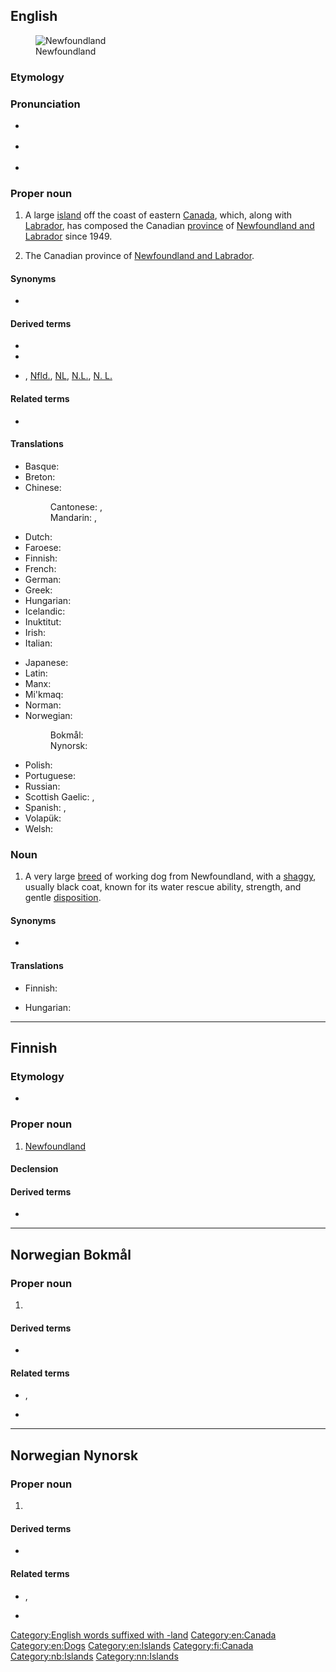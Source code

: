 ==English==
{{wikipedia}}
[[File:Newfoundland_map.png|thumb|Newfoundland]]

===Etymology===
{{PIE root|en|ters}}
{{calque|en|pt|Terra Nova||New Land}}

===Pronunciation===
* {{a|UK}} {{IPA|/ˈnjuːˌfaʊnd.lənd/|/ˈnjuː.fənd.lənd/|/ˈnjuː.fənd.lænd/|lang=en}}
* {{a|US}} {{IPA|/ˈn(j)uˌfaʊnd.lənd/|/ˈn(j)u.fənd.lənd/|/ˈn(j)u.fəndˌlænd/|/ˈn(j)uˌfaʊnd.lænd/|lang=en}}
* {{a|Canada}} {{IPA|/ˈnu.fənˌlænd/|/ˈnu.fəndˌlænd/|lang=en}}
{{rfp|Newfoundland pronunciation?|lang=en}}

===Proper noun===
{{en-proper noun}}

# A large [[island]] off the coast of eastern [[Canada]], which, along with [[Labrador]], has composed the Canadian [[province]] of [[Newfoundland and Labrador]] since 1949.
# {{lb|en|informal}} The Canadian province of [[Newfoundland and Labrador]].

====Synonyms====
* {{l|en|the Rock}}

====Derived terms====
* {{l|en|Newfoundlander}}
* {{l|en|Newfoundland speed bump}}
* {{sense|province}} {{l|en|Nfld}}, [[Nfld.]], [[NL]], [[N.L.]], [[N. L.]] {{qualifier|abbreviation}}

====Related terms====
* {{l|en|Newfie}}

====Translations====
{{trans-top|Island off the coast of Eastern Canada}}
* Basque: {{t|eu|Ternua}}
* Breton: {{t|br|Douar-Nevez|m}}
* Chinese:
*: Cantonese: {{t|yue|紐芬蘭|sc=Hani}}, {{t|yue|纽芬兰|tr=nau5 fan1 laan4|sc=Hani}}
*: Mandarin: {{t+|cmn|紐芬蘭|sc=Hani}}, {{t+|cmn|纽芬兰|tr=Niǔfēnlán|sc=Hani}}
* Dutch: {{t|nl|Newfoundland}}
* Faroese: {{t|fo|Nýfundland|n}}
* Finnish: {{t+|fi|Newfoundland}}
* French: {{t+|fr|Terre-Neuve|f}}
* German: {{t+|de|Neufundland|n}}
* Greek: {{t|el|Νέα Γη|f}}
* Hungarian: {{t+|hu|Újfundland}}
* Icelandic: {{t|is|Nýfundnaland|n}}
* Inuktitut: {{t|iu|ᓂᐅᐸᐅᓛᓐ|sc=Cans}}
* Irish: {{t|ga|Talamh an Éisc}}
* Italian: {{t|it|Terranova|f}}
{{trans-mid}}
* Japanese: {{t|ja|ニューファンドランド|tr=Nyūfandorando}}
* Latin: {{t|la|Terra Nova|f}}
* Manx: {{t|gv|Thalloo yn Eeast|m}}
* Mi'kmaq: {{t|mic|Taqamkuk}}
* Norman: {{t|nrf|Tèrre-Neuve|f}}
* Norwegian:
*: Bokmål: {{t|nb|Newfoundland}}
*: Nynorsk: {{t|nn|Newfoundland}}
* Polish: {{t+|pl|Nowa Fundlandia|f}}
* Portuguese: {{t+|pt|Terra Nova|f}}
* Russian: {{t+|ru|Ньюфа́ундленд|m}}
* Scottish Gaelic: {{t|gd|Talamh an Èisg|f}}, {{t|gd|Eilean a' Trosg|m}}
* Spanish: {{t|es|Terranova|f}}, {{t|es|Tierra Nueva|f}}
* Volapük: {{t+|vo|Nula-Faunlän}}
* Welsh: {{t|cy|y [[Tir Newydd]]|m}}
{{trans-bottom}}

===Noun===
{{en-noun}}

# A very large [[breed]] of working dog from Newfoundland, with a [[shaggy]], usually black coat, known for its water rescue ability, strength, and gentle [[disposition]].

====Synonyms====
* {{l|en|Newf}}

====Translations====
{{trans-top|dog}}
* Finnish: {{t|fi|newfoundlandinkoira}}
{{trans-mid}}
* Hungarian: {{t|hu|újfundlandi}}
{{trans-bottom}}

[[Category:English words suffixed with -land]]
[[Category:en:Canada]]
[[Category:en:Dogs]]
[[Category:en:Islands]]

----

==Finnish==

===Etymology===
* {{fi-IPA|nyyfaundländ}}

===Proper noun===
{{fi-proper noun}}

# [[#English|Newfoundland]] {{gloss|island}}

====Declension====
{{fi-decl-risti|Newfoundland|||a|n=sg|i=0}}

====Derived terms====
* {{l|fi|newfoundlandinkoira}}

[[Category:fi:Canada]]

----

==Norwegian Bokmål==
{{wikipedia|lang=no}}

===Proper noun===
{{head|nb|proper noun}}

# {{l|en|Newfoundland}} {{qualifier|large Canadian island}}

====Derived terms====
* {{l|nb|newfoundlandshund}}

====Related terms====
* {{l|nb|newfoundlender}}, {{l|nb|newfoundlending}}
* {{l|nb|newfoundlandsk}}

[[Category:nb:Islands]]

----

==Norwegian Nynorsk==
{{wikipedia|lang=nn}}

===Proper noun===
{{head|nn|proper noun}}

# {{l|en|Newfoundland}} {{qualifier|large Canadian island}}

====Derived terms====
* {{l|nn|newfoundlandshund}}

====Related terms====
* {{l|nn|newfoundlendar}}, {{l|nn|newfoundlending}}
* {{l|nn|newfoundlandsk}}

[[Category:nn:Islands]]